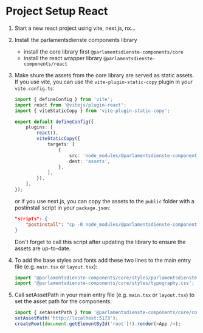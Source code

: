 
<Meta title="React Project Setup" />

# Project Setup React

1.  Start a new react project using vite, next.js, nx...

2.  Install the parlamentsdienste components library

    -   install the core library first `@parlamentsdienste-components/core`
    -   install the react wrapper library `@parlamentsdienste-components/react`

3.  Make shure the assets from the core library are served as static assets. If you use vite, you can use the `vite-plugin-static-copy` plugin in your `vite.config.ts`:

    ```typescript
    import { defineConfig } from 'vite';
    import react from '@vitejs/plugin-react';
    import { viteStaticCopy } from 'vite-plugin-static-copy';

    export default defineConfig({
        plugins: [
            react(),
            viteStaticCopy({
                targets: [
                    {
                        src: 'node_modules/@parlamentsdienste-components/core/dist/parlamentsdienstecore/assets',
                        dest: 'assets',
                    },
                ],
            }),
        ],
    });
    ```

    or if you use next.js, you can copy the assets to the `public` folder with a postinstall script in your `package.json`:

    ```json
    "scripts": {
        "postinstall": "cp -R node_modules/@parlamentsdienste-components/core/dist/parlamentsdienstecore/assets public"
    }
    ```

    Don't forget to call this script after updating the library to ensure the assets are up-to-date.

4.  To add the base styles and fonts add these two lines to the main entry file (e.g. `main.tsx` or `layout.tsx`):

    ```typescript
    import '@parlamentsdienste-components/core/styles/parlamentsdienstecore.css';
    import '@parlamentsdienste-components/core/styles/typography.css';
    ```

5.  Call setAssetPath in your main entry file (e.g. `main.tsx` or `layout.tsx`) to set the asset path for the components:

    ```typescript
    import { setAssetPath } from '@parlamentsdienste-components/core/components';
    setAssetPath('http://localhost:5173');
    createRoot(document.getElementById('root')!).render(<App />);
    ```
